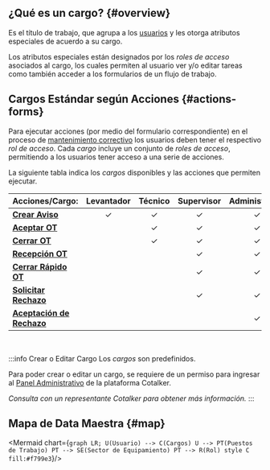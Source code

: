 


## ¿Qué es un cargo? {#overview}
Es el título de trabajo, que agrupa a los [usuarios](/docs/products/corrective_maintenance/master_data/users) y les otorga atributos especiales de acuerdo a su cargo.

Los atributos especiales están designados por los _roles de acceso_ asociados al cargo, los cuales permiten al usuario ver y/o editar tareas como también acceder a los formularios de un flujo de trabajo.

## Cargos Estándar según Acciones {#actions-forms}
Para ejecutar acciones (por medio del formulario correspondiente) en el proceso de [mantenimiento correctivo](/docs/products/corrective_maintenance/landing/overview) los usuarios deben tener el respectivo _rol de acceso_. Cada _cargo_ incluye un conjunto de _roles de acceso_, permitiendo a los usuarios tener acceso a una serie de acciones. 

La siguiente tabla indica los _cargos_ disponibles y las acciones que permiten ejecutar.

Acciones/Cargo: | **Levantador** | **Técnico** | **Supervisor** | **Administrador** | **Jefe**
--- | :---: | :---: | :---: | :---: | :---:
[**Crear Aviso**](/docs/products/corrective_maintenance/actions/create_notification) | ✓ | ✓ | ✓ | ✓| ✓
[**Aceptar OT**](/docs/products/corrective_maintenance/actions/wo_accept) | | ✓ | ✓ | ✓| ✓
[**Cerrar OT**](/docs/products/corrective_maintenance/actions/wo_close) | | ✓ | ✓ | ✓| ✓
[**Recepción OT**](/docs/products/corrective_maintenance/actions/wo_validate) | | | ✓ | ✓| ✓
[**Cerrar Rápido OT**](/docs/products/corrective_maintenance/actions/wo_fast_close) | | | ✓ | ✓| ✓
[**Solicitar Rechazo**](/docs/products/corrective_maintenance/actions/wo_reject_request) | | | ✓ | ✓| ✓
[**Aceptación de Rechazo**](/docs/products/corrective_maintenance/actions/wo_reject_accept) | | | | ✓| ✓

<br/>


:::info Crear o Editar Cargo
Los _cargos_ son predefinidos.

Para poder crear o editar un cargo, se requiere de un permiso para ingresar al [Panel Administrativo](/docs/documentation/admin/admin_jobtitles) de la plataforma Cotalker.

_Consulta con un representante Cotalker para obtener más información._
:::

## Mapa de Data Maestra {#map}

<div className="align-center">

<Mermaid chart={`
    graph LR;
        U(Usuario) --> C(Cargos)
        U --> PT(Puestos de Trabajo)
        PT --> SE(Sector de Equipamiento)
        PT --> R(Rol)
        style C fill:#f799e3
`}/>

</div>